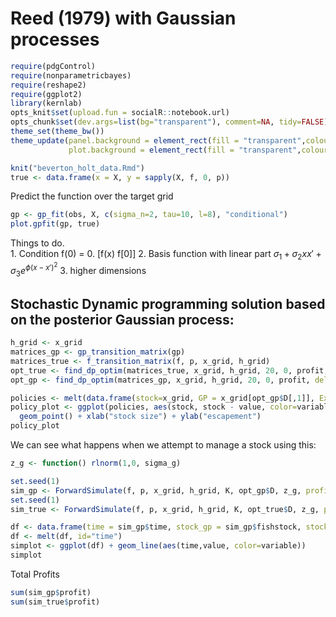 Reed (1979) with Gaussian processes 
========================================================


```r
require(pdgControl)
require(nonparametricbayes)
require(reshape2)
require(ggplot2)
library(kernlab)
opts_knit$set(upload.fun = socialR::notebook.url)
opts_chunk$set(dev.args=list(bg="transparent"), comment=NA, tidy=FALSE)
theme_set(theme_bw())
theme_update(panel.background = element_rect(fill = "transparent",colour = NA),
             plot.background = element_rect(fill = "transparent",colour = NA))
```


```r
knit("beverton_holt_data.Rmd")
true <- data.frame(x = X, y = sapply(X, f, 0, p))
```

Predict the function over the target grid

```r
gp <- gp_fit(obs, X, c(sigma_n=2, tau=10, l=8), "conditional")
plot.gpfit(gp, true)
```

Things to do.  
1. Condition f(0) = 0.  [f(x) f[0]]
2. Basis function with linear part $\sigma_1 + \sigma_2 x x' + \sigma_3 e^{\phi (x-x')^2}$
3. higher dimensions


## Stochastic Dynamic programming solution based on the posterior Gaussian process:

```r
h_grid <- x_grid
matrices_gp <- gp_transition_matrix(gp)
matrices_true <- f_transition_matrix(f, p, x_grid, h_grid)
opt_true <- find_dp_optim(matrices_true, x_grid, h_grid, 20, 0, profit, delta=.01)
opt_gp <- find_dp_optim(matrices_gp, x_grid, h_grid, 20, 0, profit, delta=.01)
```

```r
policies <- melt(data.frame(stock=x_grid, GP = x_grid[opt_gp$D[,1]], Exact = x_grid[opt_true$D[,1]]), id="stock")
policy_plot <- ggplot(policies, aes(stock, stock - value, color=variable)) +
  geom_point() + xlab("stock size") + ylab("escapement") 
policy_plot
```

We can see what happens when we attempt to manage a stock using this:

``` r
z_g <- function() rlnorm(1,0, sigma_g)
````

``` r
set.seed(1)
sim_gp <- ForwardSimulate(f, p, x_grid, h_grid, K, opt_gp$D, z_g, profit=profit)
set.seed(1)
sim_true <- ForwardSimulate(f, p, x_grid, h_grid, K, opt_true$D, z_g, profit=profit)
````

``` r
df <- data.frame(time = sim_gp$time, stock_gp = sim_gp$fishstock, stock_true = sim_true$fishstock, harvest_gp = sim_gp$harvest, havest_true = sim_true$harvest)
df <- melt(df, id="time")
simplot <- ggplot(df) + geom_line(aes(time,value, color=variable))
simplot
````

Total Profits

```r
sum(sim_gp$profit)
sum(sim_true$profit)
```

